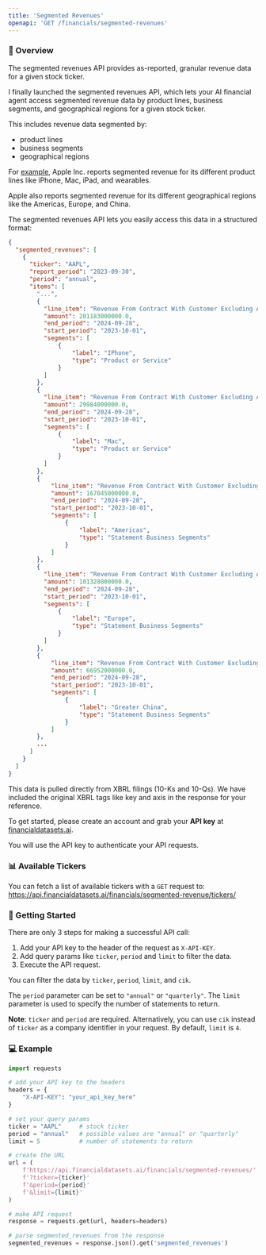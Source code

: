 ```yaml
---
title: 'Segmented Revenues'
openapi: 'GET /financials/segmented-revenues'
---
```


### 👋  Overview
The segmented revenues API provides as-reported, granular revenue data for a given stock ticker.

I finally launched the segmented revenues API, which lets your AI financial agent access segmented revenue data by product lines, business segments, and geographical regions for a given stock ticker.

This includes revenue data segmented by:
- product lines
- business segments
- geographical regions

For [example](https://api.financialdatasets.ai/financials/segmented-revenues/?ticker=AAPL&limit=1&period=annual), Apple Inc. reports segmented revenue for its different product lines like iPhone, Mac, iPad, and wearables.

Apple also reports segmented revenue for its different geographical regions like the Americas, Europe, and China.

The segmented revenues API lets you easily access this data in a structured format:
```json
{
  "segmented_revenues": [
    {
      "ticker": "AAPL",
      "report_period": "2023-09-30",
      "period": "annual",
      "items": [
        "...",
        {
          "line_item": "Revenue From Contract With Customer Excluding Assessed Tax",
          "amount": 201183000000.0,
          "end_period": "2024-09-28",
          "start_period": "2023-10-01",
          "segments": [
              {
                  "label": "IPhone",
                  "type": "Product or Service"
              }
          ]
        },
        {
          "line_item": "Revenue From Contract With Customer Excluding Assessed Tax",
          "amount": 29984000000.0,
          "end_period": "2024-09-28",
          "start_period": "2023-10-01",
          "segments": [
              {
                  "label": "Mac",
                  "type": "Product or Service"
              }
          ]
        },
        {
            "line_item": "Revenue From Contract With Customer Excluding Assessed Tax",
            "amount": 167045000000.0,
            "end_period": "2024-09-28",
            "start_period": "2023-10-01",
            "segments": [
                {
                    "label": "Americas",
                    "type": "Statement Business Segments"
                }
            ]
        },
        {
          "line_item": "Revenue From Contract With Customer Excluding Assessed Tax",
          "amount": 101328000000.0,
          "end_period": "2024-09-28",
          "start_period": "2023-10-01",
          "segments": [
              {
                  "label": "Europe",
                  "type": "Statement Business Segments"
              }
          ]
        },
        {
            "line_item": "Revenue From Contract With Customer Excluding Assessed Tax",
            "amount": 66952000000.0,
            "end_period": "2024-09-28",
            "start_period": "2023-10-01",
            "segments": [
                {
                    "label": "Greater China",
                    "type": "Statement Business Segments"
                }
            ]
        },
        ...
      ]
    }
  ]
}
```

This data is pulled directly from XBRL filings (10-Ks and 10-Qs).  We have included the original XBRL tags like key and axis in the response for your reference.

To get started, please create an account and grab your <b>API key</b> at [financialdatasets.ai](https://financialdatasets.ai).

You will use the API key to authenticate your API requests.

### 📊 Available Tickers
You can fetch a list of available tickers with a `GET` request to:
https://api.financialdatasets.ai/financials/segmented-revenue/tickers/

###  🚀  Getting Started
There are only 3 steps for making a successful API call:
1. Add your API key to the header of the request as `X-API-KEY`.
2. Add query params like `ticker`, `period` and `limit` to filter the data.
3. Execute the API request.

You can filter the data by `ticker`, `period`, `limit`, and `cik`.

The `period` parameter can be set to `"annual"` or `"quarterly"`. The `limit` parameter is used to specify the number of statements to return.

**Note**: `ticker` and `period` are required. Alternatively, you can use `cik` instead of `ticker` as a company identifier in your request.  By default, `limit` is `4`.

### 💻  Example
```python Segmented Revenues
import requests

# add your API key to the headers
headers = {
    "X-API-KEY": "your_api_key_here"
}

# set your query params
ticker = "AAPL"     # stock ticker
period = "annual"   # possible values are "annual" or "quarterly"
limit = 5           # number of statements to return

# create the URL
url = (
    f'https://api.financialdatasets.ai/financials/segmented-revenues/'
    f'?ticker={ticker}'
    f'&period={period}'
    f'&limit={limit}'
)

# make API request
response = requests.get(url, headers=headers)

# parse segmented_revenues from the response
segmented_revenues = response.json().get('segmented_revenues')
```
